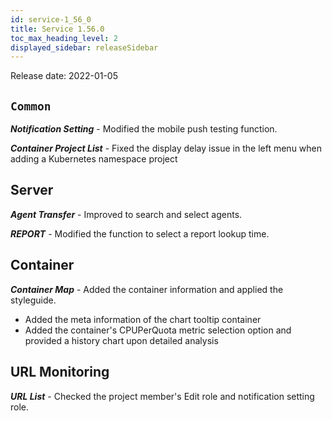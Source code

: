 ```yaml
---
id: service-1_56_0
title: Service 1.56.0
toc_max_heading_level: 2
displayed_sidebar: releaseSidebar
---
```



Release date: 2022-01-05

## `Common`

**_Notification Setting_** - Modified the mobile push testing function.

**_Container Project List_** - Fixed the display delay issue in the left menu when adding a Kubernetes namespace project

## Server

**_Agent Transfer_** - Improved to search and select agents.

**_REPORT_** - Modified the function to select a report lookup time.

## Container

**_Container Map_** - Added the container information and applied the styleguide.

- Added the meta information of the chart tooltip container
- Added the container's CPUPerQuota metric selection option and provided a history chart upon detailed analysis

## URL Monitoring

**_URL List_** - Checked the project member's Edit role and notification setting role.
